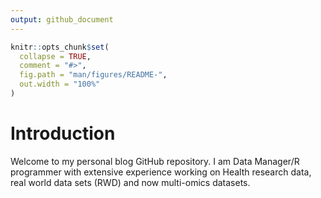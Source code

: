 ```yaml
---
output: github_document
---
```


<!-- README.md is generated from README.Rmd. Please edit that file -->

```r
knitr::opts_chunk$set(
  collapse = TRUE,
  comment = "#>",
  fig.path = "man/figures/README-",
  out.width = "100%"
)
```

# Introduction

Welcome to my personal blog GitHub repository. I am Data Manager/R programmer with extensive experience working on Health research data, real world data sets (RWD) and now multi-omics datasets.
